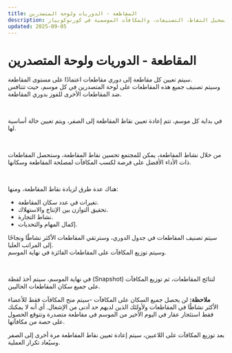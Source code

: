 ```yaml
---
title: المقاطعة - الدوريات ولوحة المتصدرين
description: نظام الدوريات في المقاطعات، آلية تسجيل النقاط، التصنيفات، والمكافآت الموسمية في كورنوكوبياز.
updated: 2025-09-05
---
```


# المقاطعة - الدوريات ولوحة المتصدرين  

سيتم تعيين كل مقاطعة إلى دوري مقاطعات اعتمادًا على مستوى المقاطعة.  
وسيتم تصنيف جميع هذه المقاطعات على لوحة المتصدرين في كل موسم، حيث تتنافس ضد المقاطعات الأخرى للفوز بدوري المقاطعة.  

</br>

في بداية كل موسم، تتم إعادة تعيين نقاط المقاطعة إلى الصفر، ويتم تعيين حالة أساسية لها.  

</br>

من خلال نشاط المقاطعة، يمكن للمجتمع تحسين نقاط المقاطعة، وستحصل المقاطعات ذات الأداء الأفضل على فرصة لكسب المكافآت لمصلحة المقاطعة وسكانها.  

</br>

هناك عدة طرق لزيادة نقاط المقاطعة، ومنها:  

<ul className="styled-list">
  <li>تغيرات في عدد سكان المقاطعة.</li>
  <li>تحقيق التوازن بين الإنتاج والاستهلاك.</li>
  <li>نشاط التجارة.</li>
  <li>إكمال المهام والتحديات.</li>
</ul>  

سيتم تصنيف المقاطعات في جدول الدوري، وسترتقي المقاطعات الأكثر نشاطًا ونجاحًا إلى المراتب العليا.  
وسيتم توزيع المكافآت على المقاطعات الفائزة في نهاية الموسم.  

</br>

في نهاية الموسم، سيتم أخذ لقطة (Snapshot) لنتائج المقاطعات، ثم توزيع المكافآت على جميع سكان المقاطعات الحاليين.  

<div className="note-box">
  <strong>ملاحظة:</strong> لن يحصل جميع السكان على المكافآت -سيتم منح المكافآت فقط للأعضاء الأكثر نشاطًا في المقاطعات ولأولئك الذين لديهم حد أدنى من الإشغال.  
  أي أنه لا يمكنك فقط استئجار عقار في اليوم الأخير من الموسم في مقاطعة متصدرة وتتوقع الحصول على حصة من مكافآتها.
</div>  

بعد توزيع المكافآت على اللاعبين، سيتم إعادة تعيين نقاط المقاطعة مرة أخرى إلى الصفر وسيُعاد تكرار العملية.  
